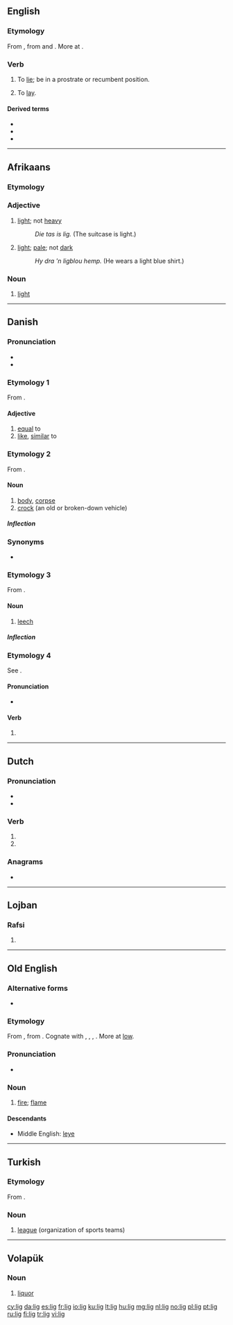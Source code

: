 ==English==

===Etymology===
From {{etyl|enm}} {{term|liggen|lang=enm}}, from {{etyl|ang}} {{term|licgan||to lie, be situated, be at rest, remain|lang=ang}} and {{etyl|non}} {{term|liggja||to lie|lang=non}}. More at {{l|en|lie}}.

===Verb===
{{en-verb|ligg|ing}}

# {{intransitive|UK|_|dialectal}} To [[lie]]; be in a prostrate or recumbent position.
# {{transitive|UK|_|dialectal}} To [[lay]].

====Derived terms====
* {{l|en|lig down}}
* {{l|en|lig on}}
* {{l|en|lig out}}

----
==Afrikaans==

===Etymology===
{{etyl|nl|af}} {{term|licht|lang=nl}}

===Adjective===
{{head|af|adjective|comparative|ligter|superlative|ligste}}

# {{context|of weight}} [[light]]; not [[heavy]]
#: ''Die tas is lig.'' (The suitcase is light.)
# {{context|of color or complexion}} [[light]]; [[pale]]; not [[dark]]
#: ''Hy dra 'n ligblou hemp.'' (He wears a light blue shirt.)

===Noun===
{{head|af|noun}}

# [[light]]

----

==Danish==

===Pronunciation===
* {{IPA|/liː/|[liːˀ]|lang=da}}
* {{audio|Da-lig.ogg|audio}}

===Etymology 1===
From {{etyl|non|da}} {{term|líkr|lang=non}}.

====Adjective====
{{head|da|adjective|neuter|ligt|or|[[lig]]|definite and plural|[[lig]]}}

# [[equal]] to
# [[like]], [[similar]] to

===Etymology 2===
From {{etyl|non|da}} {{term|lík||body|lang=non}}.

====Noun====
{{da-noun|et}}

# [[body]], [[corpse]]
# [[crock]] (an old or broken-down vehicle)

=====Inflection=====
{{da-noun-infl|et}}

===Synonyms===
* {{l|da|kadaver}}

===Etymology 3===
From {{etyl|non|da}} {{term|lík||leech|lang=non}}.

====Noun====
{{da-noun|et}}

# {{nautical|lang=da}} [[leech]]

=====Inflection=====
{{da-noun-infl|et}}

===Etymology 4===
See {{term|ligge||to lie|lang=da}}.

====Pronunciation====
* {{IPA|/leɡ/|[leɡ̊]|lang=da}}

====Verb====
{{head|da|verb form}}

# {{form of|imperative|ligge|lang=da}}

----

==Dutch==

===Pronunciation===
* {{rhymes|ɪx|lang=nl}}
* {{IPA|/lɪx/|lang=nl}}

===Verb===
{{head|nl}}

# {{nl-verb-form|p=1|n=sg|t=pres|m=ind|liggen}}
# {{nl-verb-form|m=imp|liggen}}

===Anagrams===
* {{l|nl|gil}}

----

==Lojban==

===Rafsi===
{{jbo-rafsi}}

# {{rafsi of|sligu}}

----

==Old English==

===Alternative forms===
* {{l|ang|lieg|līeġ}}

===Etymology===
From {{proto|Germanic|laugiz|fire, flame, lightning|lang=ang}}, from {{proto|Indo-European|leuk-|light; white; to shine|lang=ang}}. Cognate with {{etyl|goh|-}} {{term|loug|lang=non}}, {{etyl|non|-}} {{term|lǫygr|sc=Latinx|lang=non}}, {{term|log|lang=non}}, {{term|loga||flame, low|lang=non}}. More at [[low#Etymology_3|low]].

===Pronunciation===
* {{IPA|/liːj/|lang=ang}}

===Noun===
{{ang-noun|head=līġ|g=m|pl=[[ligas|līgas]]}}

# [[fire]]; [[flame]]

====Descendants====
* Middle English: [[leye]]

----

==Turkish==

===Etymology===
From {{etyl|fr|tr}} {{term|ligue|lang=fr}}.

===Noun===
{{head|tr|noun}}

# [[league]] (organization of sports teams)

{{tbot entry|Turkish|league|2009|November|tr}}

----

==Volapük==

===Noun===
{{head|vo|noun}}

# [[liquor]]

[[cy:lig]]
[[da:lig]]
[[es:lig]]
[[fr:lig]]
[[io:lig]]
[[ku:lig]]
[[lt:lig]]
[[hu:lig]]
[[mg:lig]]
[[nl:lig]]
[[no:lig]]
[[pl:lig]]
[[pt:lig]]
[[ru:lig]]
[[fi:lig]]
[[tr:lig]]
[[vi:lig]]